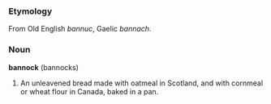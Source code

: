===Etymology===
From Old English ''bannuc'', Gaelic ''bannach''.

===Noun===
'''bannock''' (bannocks)

#An unleavened bread made with oatmeal in Scotland, and with cornmeal or wheat flour in Canada, baked in a pan.